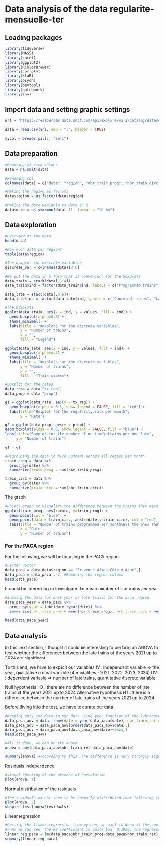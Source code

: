 # Data analysis of the data regularite-mensuelle-ter

## Loading packages
```r
library(tidyverse)
library(MASS)
library(caret)
library(ggplot2)
library(RColorBrewer)
library(corrplot)
library(klaR)
library(psych)
library(devtools)
library(patchwork)
library(zoo)
```

## Import data and setting graphic settings

```r
url = "https://ressources.data.sncf.com/api/explore/v2.1/catalog/datasets/regularite-mensuelle-ter/exports/csv?lang=fr&timezone=Europe%2FBerlin&use_labels=true&delimiter=%3B"

data = read.csv(url, sep = ";", header = TRUE)

mycol = brewer.pal(5, "Set1")
```

## Data preparation
```r
#Removing missing values
data = na.omit(data)

#Renaming col
colnames(data) = c("date", "region", "nbr_train_prog", "nbr_train_circ", "nbr_train_ann", "nbr_train_ret", "tx_reg", "prop", "comm")

#Making the region as factors
data$region = as.factor(data$region)

#Making the date variable as date in R
data$date = as.yearmon(data[,1], format = "%Y-%m")
```

## Data exploration
```r
#Overview of the data
head(data)
```

```r
#How much data per region?
table(data$region)
```

```r
#The boxplot for discrete variables
discrete_var = colnames(data)[3:6]

#We put the data in a form that is convenient for the boxplots
data_train = stack(data[,3:4])
data_train$ind = factor(data_train$ind, labels = c("Programmed trains", "Trains that ran"))

data_late = stack(data[,5:6])
data_late$ind = factor(data_late$ind, labels = c("Canceled trains", "Late trains"))

#The boxplots
ggplot(data_train, aes(x = ind, y = values, fill = ind)) +
  geom_boxplot(alpha=0.5) +
  theme_minimal() +
  labs(title = "Boxplots for the discrete variables",
       y = "Number of trains",
       x = "",
       fill = "Legend") 

ggplot(data_late, aes(x = ind, y = values, fill = ind)) +
  geom_boxplot(alpha=0.5) +
  theme_minimal() +
  labs(title = "Boxplots for the discrete variables",
       y = "Number of trains",
       x = "",
       fill = "Train status") 
```

```r
#Boxplot for the rates
data_rate = data["tx_reg"]
data_prop = data["prop"]

g1 = ggplot(data_rate, aes(y = tx_reg)) +
  geom_boxplot(alpha = 0.5, show.legend = FALSE, fill = "red") +
  labs(title="Boxplot for the regularity rate per month",
       y = "Rate") 

g2 = ggplot(data_prop, aes(y = prop)) +
geom_boxplot(alpha = 0.5, show.legend = FALSE, fill = "blue") +
labs(title="Boxplot for the number of on time\ntrains per one late",
     y = "Number of trains") 

g1 + g2
```

```r
#Regrouping the data to have numbers across all region per month
train_prog = data %>%
  group_by(date) %>%
  summarize(train_prog = sum(nbr_train_prog))

train_circ = data %>%
  group_by(date) %>%
  summarize(train_circ = sum(nbr_train_circ))
```

The graph
```r
#Points graph to visualize the difference between the trains that were programmed and the ones that ran
ggplot(train_prog, aes(x=date, y=train_prog)) + 
  geom_point(col = "blue") +
  geom_point(data = train_circ, aes(x=date,y=train_circ), col = "red", pch=4, alpha=0.5) +
  labs(title = "Number of trains programmed per month\nvs the ones that actually ran",
       x = "Date",
       y = "Number of trains") 
```
### For the PACA region 

For the following, we will be focusing in the PACA region
```r
#Filter vector
data_paca = data[data$region == "Provence Alpes Côte d'Azur",]
data_paca = data_paca[,-2] #Removing the region column
head(data_paca)
```

It could be interesting to investigate the mean number of late trains per year
```r
#Summing the data for each year of late trains for the paca region
data_paca_year = data_paca %>%
  group_by(year = lubridate::year(date)) %>%
  summarize(nbr_train_prog = mean(nbr_train_prog), nrb_train_circ = mean(nbr_train_circ), nbr_train_ann = mean(nbr_train_ann), nbr_train_ret = mean(nbr_train_ret))
  
head(data_paca_year)
```


## Data analysis

In this next section, I thought it could be interesting to perform an ANOVA to test whether the differences between the late trains of the years 2021 up to 2024 are significant

To this end, we have to explicit our variables
IV : independent variable => the year, qualitative ordinal variable (4 modalities : 2021, 2022, 2023, 2024)
DV : dependent variable => number of late trains, quantitative discrete variable

Null hypothesis H0 : there are no difference between the number of late trains of the years 2021 up to 2024
Alternative hypothesis H1 : there is a difference between the number of late trains of the years 2021 up to 2024

Before diving into the test, we have to curate our data
```r
#Keeping only the date in our data using year function of the lubricate package
data_paca_aov = data.frame(date = year(data_paca$date), nbr_train_ret = data_paca$nbr_train_ret)
data_paca_aov = data_paca_aov[order(data_paca_aov$date),]
data_paca_aov = data_paca_aov[data_paca_aov$date>=2021,]
head(data_paca_aov)
```

```r
#All is done, we can do the anova
anova = aov(data_paca_aov$nbr_train_ret~data_paca_aov$date)

summary(anova) #according to this, the difference is very strongly significant
```
Residuals independence
```r
#visual checking of the absence of correlation
plot(anova, 1) 
```

Normal distribution of the residuals
```r
#The residuals do not seem to be normally distributed (not following the line). Because the p value of the shapiro test is only a little below 0.05, we question the validity of our test
plot(anova, 2) 
shapiro.test(anova$residuals) 
```
Linear regression
```r
#Getting the linear regression from python, we want to know if the coefficients are significant to assess whether the regression is relevant or not
#=>As we can see, the R2 coefficient is quite low, 0.3039, the regression might not be that relevant
linear_reg_paca = lm(data_paca$nbr_train_prog~data_paca$nbr_train_ret)
summary(linear_reg_paca)
```













